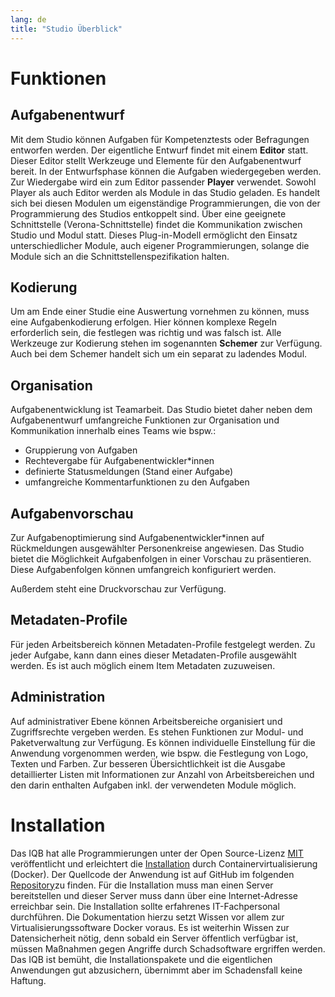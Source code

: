 ```yaml
---
lang: de
title: "Studio Überblick"
---
```


# Funktionen

## Aufgabenentwurf

Mit dem Studio können Aufgaben für Kompetenztests oder Befragungen entworfen werden. Der eigentliche Entwurf findet mit einem **Editor** statt. Dieser Editor stellt  Werkzeuge und Elemente für den Aufgabenentwurf bereit. In der Entwurfsphase können die Aufgaben wiedergegeben werden. Zur Wiedergabe wird ein zum Editor passender **Player** verwendet. Sowohl Player als auch Editor werden als Module in das Studio geladen. Es handelt sich bei diesen Modulen um eigenständige Programmierungen, die von der Programmierung des Studios entkoppelt sind. Über eine geeignete Schnittstelle (Verona-Schnittstelle) findet die Kommunikation zwischen Studio und Modul statt. Dieses Plug-in-Modell ermöglicht den Einsatz unterschiedlicher Module, auch eigener Programmierungen, solange die Module sich an die Schnittstellenspezifikation halten.

## Kodierung

Um am Ende einer Studie eine Auswertung vornehmen zu können, muss eine Aufgabenkodierung erfolgen. Hier können komplexe Regeln erforderlich sein, die festlegen was richtig und was falsch ist. Alle Werkzeuge zur Kodierung stehen im sogenannten **Schemer** zur Verfügung. Auch bei dem Schemer handelt sich um ein separat zu ladendes Modul.

## Organisation

Aufgabenentwicklung ist Teamarbeit. Das Studio bietet daher neben dem Aufgabenentwurf umfangreiche Funktionen zur Organisation und Kommunikation innerhalb eines Teams wie bspw.:

* Gruppierung von Aufgaben
* Rechtevergabe für Aufgabenentwickler\*innen 
* definierte Statusmeldungen (Stand einer Aufgabe)
* umfangreiche Kommentarfunktionen zu den Aufgaben

## Aufgabenvorschau

Zur Aufgabenoptimierung sind Aufgabenentwickler\*innen auf Rückmeldungen ausgewählter Personenkreise angewiesen. Das Studio bietet die Möglichkeit Aufgabenfolgen in einer Vorschau zu präsentieren. Diese Aufgabenfolgen können umfangreich konfiguriert werden.

Außerdem steht eine Druckvorschau zur Verfügung.

## Metadaten-Profile

Für jeden Arbeitsbereich können Metadaten-Profile festgelegt werden. Zu jeder Aufgabe, kann dann eines dieser Metadaten-Profile ausgewählt werden. Es ist auch möglich einem Item Metadaten zuzuweisen.

## Administration

Auf administrativer Ebene können Arbeitsbereiche organisiert und Zugriffsrechte vergeben werden. Es stehen Funktionen zur Modul- und Paketverwaltung zur Verfügung. Es können individuelle Einstellung für die Anwendung vorgenommen werden, wie bspw. die Festlegung von Logo, Texten und Farben. Zur besseren Übersichtlichkeit ist die Ausgabe detaillierter Listen mit Informationen zur Anzahl von Arbeitsbereichen und den darin enthalten Aufgaben inkl. der verwendeten Module möglich.

# Installation

Das IQB hat alle Programmierungen unter der Open Source-Lizenz [MIT](https://iqb-berlin.github.io/license.html) veröffentlicht und erleichtert die [Installation](Installation/index.qmd) durch Containervirtualisierung (Docker). Der Quellcode der Anwendung ist auf GitHub im folgenden [Repository](https://github.com/iqb-berlin/studio-lite)zu finden. Für die Installation muss man einen Server bereitstellen und dieser Server muss dann über eine Internet-Adresse erreichbar sein. Die Installation sollte erfahrenes IT-Fachpersonal durchführen. Die Dokumentation hierzu setzt Wissen vor allem zur Virtualisierungssoftware Docker voraus. Es ist weiterhin Wissen zur Datensicherheit nötig, denn sobald ein Server öffentlich verfügbar ist, müssen Maßnahmen gegen Angriffe durch Schadsoftware ergriffen werden. Das IQB ist bemüht, die Installationspakete und die eigentlichen Anwendungen gut abzusichern, übernimmt aber im Schadensfall keine Haftung.